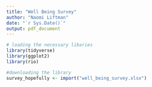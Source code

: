 ```yaml
---
title: "Well Being Survey"
author: "Naomi Liftman"
date: "`r Sys.Date()`"
output: pdf_document
---
```


```r
# loading the necessary libaries
library(tidyverse)
library(ggplot2)
library(rio)
```

```r
#downloading the library 
survey_hopefully <- import("well_being_survey.xlsx")
```

